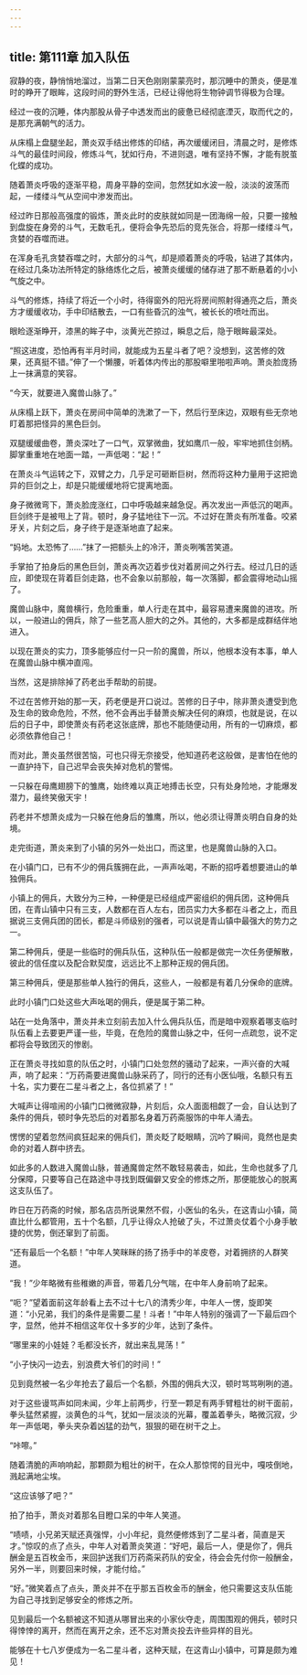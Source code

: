 ```yaml
---
---
---
```

title: 第111章 加入队伍
---



寂静的夜，静悄悄地溜过，当第二日天色刚刚蒙蒙亮时，那沉睡中的萧炎，便是准时的睁开了眼眸，这段时间的野外生活，已经让得他将生物钟调节得极为合理。

经过一夜的沉睡，体内那股从骨子中透发而出的疲惫已经彻底湮灭，取而代之的，是那充满朝气的活力。

从床榻上盘腿坐起，萧炎双手结出修炼的印结，再次缓缓闭目，清晨之时，是修炼斗气的最佳时间段，修炼斗气，犹如行舟，不进则退，唯有坚持不懈，才能有脱茧化蝶的成功。

随着萧炎呼吸的逐渐平稳，周身平静的空间，忽然犹如水波一般，淡淡的波荡而起，一缕缕斗气从空间中渗发而出。

经过昨日那般高强度的锻炼，萧炎此时的皮肤就如同是一团海绵一般，只要一接触到盘旋在身旁的斗气，无数毛孔，便将会争先恐后的竞先张合，将那一缕缕斗气，贪婪的吞噬而进。

在浑身毛孔贪婪吞噬之时，大部分的斗气，却是顺着萧炎的呼吸，钻进了其体内，在经过几条功法所特定的脉络炼化之后，被萧炎缓缓的储存进了那不断悬着的小小气旋之中。

斗气的修炼，持续了将近一个小时，待得窗外的阳光将房间照射得通亮之后，萧炎方才缓缓收功，手中印结散去，一口有些昏沉的浊气，被长长的喷吐而出。

眼睑逐渐睁开，漆黑的眸子中，淡黄光芒掠过，瞬息之后，隐于眼眸最深处。

“照这进度，恐怕再有半月时间，就能成为五星斗者了吧？没想到，这苦修的效果，还真挺不错。”伸了一个懒腰，听着体内传出的那股噼里啪啦声响。萧炎脸庞扬上一抹满意的笑容。

“今天，就要进入魔兽山脉了。”

从床榻上跃下，萧炎在房间中简单的洗漱了一下，然后行至床边，双眼有些无奈地盯着那把怪异的黑色巨剑。

双腿缓缓曲卷，萧炎深吐了一口气，双掌微曲，犹如鹰爪一般，牢牢地抓住剑柄。脚掌重重地在地面一踏，一声低喝：“起！”

在萧炎斗气运转之下，双臂之力，几乎足可砸断巨树，然而将这种力量用于这把诡异的巨剑之上，却是只能缓缓地将它提离地面。

身子微微弯下，萧炎脸庞涨红，口中呼吸越来越急促。再次发出一声低沉的喝声。巨剑终于是被甩上了背。顿时，身子猛地往下一沉。不过好在萧炎有所准备。咬紧牙关，片刻之后，身子终于是逐渐地直了起来。

“妈地。太恐怖了……”抹了一把额头上的冷汗，萧炎咧嘴苦笑道。

手掌拍了拍身后的黑色巨剑，萧炎再次迈着步伐对着房间之外行去。经过几日的适应，即使现在背着巨剑走路，也不会象以前那般，每一次落脚，都会震得地动山摇了。

魔兽山脉中，魔兽横行，危险重重，单人行走在其中，最容易遭来魔兽的进攻。所以，一般进山的佣兵，除了一些艺高人胆大的之外。其他的，大多都是成群结伴地进入。

以现在萧炎的实力，顶多能够应付一只一阶的魔兽，所以，他根本没有本事，单人在魔兽山脉中横冲直闯。

当然，这是排除掉了药老出手帮助的前提。

不过在苦修开始的那一天，药老便是开口说过。苦修的日子中，除非萧炎遭受到危及生命的致命危险，不然，他不会再出手替萧炎解决任何的麻烦，也就是说，在以后的日子中，即使萧炎有药老这张底牌，那也不能随便动用，所有的一切麻烦，都必须依靠他自己！

而对此，萧炎虽然很苦恼，可也只得无奈接受，他知道药老这般做，是害怕在他的一直护持下，自己迟早会丧失掉对危机的警惕。

一只躲在母鹰翅膀下的雏鹰，始终难以真正地搏击长空，只有处身险地，才能爆发潜力，最终笑傲天宇！

药老并不想萧炎成为一只躲在他身后的雏鹰，所以，他必须让得萧炎明白自身的处境。

走完街道，萧炎来到了小镇的另外一处出口，而这里，也是魔兽山脉的入口。

在小镇门口，已有不少的佣兵簇拥在此，一声声吆喝，不断的招呼着想要进山的单独佣兵。

小镇上的佣兵，大致分为三种，一种便是已经组成严密组织的佣兵团，这种佣兵团，在青山镇中只有三支，人数都在百人左右，团员实力大多都在斗者之上，而且据说三支佣兵团的团长，都是斗师级别的强者，可以说是青山镇中最强大的势力之一。

第二种佣兵，便是一些临时的佣兵队伍，这种队伍一般都是做完一次任务便解散，彼此的信任度以及配合默契度，远远比不上那种正规的佣兵团。

第三种佣兵，便是那些单人独行的佣兵，这些人，一般都是有着几分保命的底牌。

此时小镇门口处这些大声吆喝的佣兵，便是属于第二种。

站在一处角落中，萧炎并未立刻前去加入什么佣兵队伍，而是暗中观察着哪支临时队伍看上去要更严谨一些，毕竟，在危险的魔兽山脉之中，任何一点疏忽，说不定都将会导致团灭的惨剧。

正在萧炎寻找如意的队伍之时，小镇门口处忽然的骚动了起来，一声兴奋的大喊声，响了起来：“万药斋要进魔兽山脉采药了，同行的还有小医仙哦，名额只有五十名，实力要在二星斗者之上，各位抓紧了！”

大喊声让得喧闹的小镇门口微微寂静，片刻后，众人面面相觑了一会，自认达到了条件的佣兵，顿时争先恐后的对着那名身着万药斋服饰的中年人涌去。

愣愣的望着忽然间疯狂起来的佣兵们，萧炎眨了眨眼睛，沉吟了瞬间，竟然也是卖命的对着人群中挤去。

如此多的人数进入魔兽山脉，普通魔兽定然不敢轻易袭击，如此，生命也就多了几分保障，只要等自己在路途中寻找到既偏僻又安全的修炼之所，那便能放心的脱离这支队伍了。

昨日在万药斋的时候，那名店员所说果然不假，小医仙的名头，在这青山小镇，简直比什么都管用，五十个名额，几乎让得众人抢破了头，不过萧炎仗着个小身手敏捷的优势，倒还窜到了前面。

“还有最后一个名额！”中年人笑眯眯的扬了扬手中的羊皮卷，对着拥挤的人群笑道。

“我！”少年略微有些稚嫩的声音，带着几分气喘，在中年人身前响了起来。

“呃？”望着面前这年龄看上去不过十七八的清秀少年，中年人一愣，旋即笑道：“小兄弟，我们的条件是需要二星！斗者！”中年人特别的强调了一下最后四个字，显然，他并不相信这年仅十多岁的少年，达到了条件。

“哪里来的小娃娃？毛都没长齐，就出来乱晃荡！”

“小子快闪一边去，别浪费大爷们的时间！”

见到竟然被一名少年抢去了最后一个名额，外围的佣兵大汉，顿时骂骂咧咧的道。

对于这些谩骂声如同未闻，少年上前两步，行至一颗足有两手臂粗壮的树干面前，拳头猛然紧握，淡黄色的斗气，犹如一层淡淡的光幕，覆盖着拳头，略微沉寂，少年一声低喝，拳头夹杂着凶猛的劲气，狠狠的砸在树干之上。

“咔嚓。”

随着清脆的声响响起，那颗颇为粗壮的树干，在众人那惊愕的目光中，嘎吱倒地，溅起满地尘埃。

“这应该够了吧？”

拍了拍手，萧炎对着那名目瞪口呆的中年人笑道。

“啧啧，小兄弟天赋还真强悍，小小年纪，竟然便修炼到了二星斗者，简直是天才。”惊叹的点了点头，中年人对着萧炎笑道：“好吧，最后一人，便是你了，佣兵酬金是五百枚金币，来回护送我们万药斋采药队的安全，待会会先付你一般酬金，另外一半，则要回来时候，才能付给。”

“好。”微笑着点了点头，萧炎并不在乎那五百枚金币的酬金，他只需要这支队伍能为自己寻找到足够安全的修炼之所。

见到最后一个名额被这不知道从哪冒出来的小家伙夺走，周围围观的佣兵，顿时只得悻悻的离开，然而在离开之余，还不忘对萧炎投去许些异样的目光。

能够在十七八岁便成为一名二星斗者，这种天赋，在这青山小镇中，可算是颇为难见！